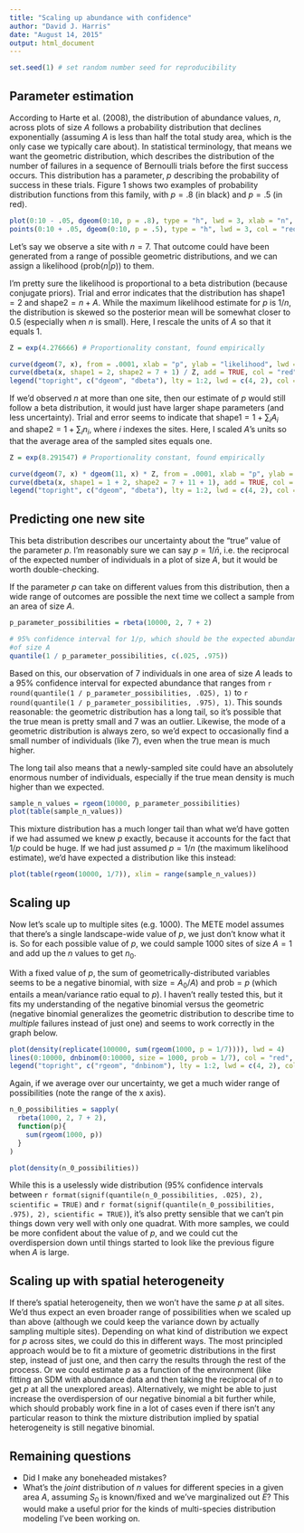 ```yaml
---
title: "Scaling up abundance with confidence"
author: "David J. Harris"
date: "August 14, 2015"
output: html_document
---
```


```r
set.seed(1) # set random number seed for reproducibility
```

## Parameter estimation

According to Harte et al. (2008), the distribution of abundance values, $n$, across plots of size $A$ follows a probability distribution that declines exponentially (assuming $A$ is less than half the total study area, which is the only case we typically care about). In statistical terminology, that means we want the geometric distribution, which describes the distribution of the number of failures in a sequence of Bernoulli trials before the first success occurs.  This distribution has a parameter, $p$ describing the probability of success in these trials.  Figure 1 shows two examples of probability distribution functions from this family, with $p=.8$  (in black) and $p=.5$ (in red).

```r
plot(0:10 - .05, dgeom(0:10, p = .8), type = "h", lwd = 3, xlab = "n", ylab = "frequency")
points(0:10 + .05, dgeom(0:10, p = .5), type = "h", lwd = 3, col = "red")
```

Let's say we observe a site with $n=7$.  That outcome could have been generated from a range of possible geometric distributions, and we can assign a likelihood ($\mathrm{prob}(n|p)$) to them.

I'm pretty sure the likelihood is proportional to a beta distribution (because conjugate priors). Trial and error indicates that the distribution has $\mathrm{shape1} = 2$ and $\mathrm{shape2} = n + A$. While the maximum likelihood estimate for $p$ is $1/n$, the distribution is skewed so the posterior mean will be somewhat closer to $0.5$ (especially when $n$ is small).  Here, I rescale the units of $A$ so that it equals 1.

```r
Z = exp(4.276666) # Proportionality constant, found empirically

curve(dgeom(7, x), from = .0001, xlab = "p", ylab = "likelihood", lwd = 4, main = "scaled likelihood with one observed site")
curve(dbeta(x, shape1 = 2, shape2 = 7 + 1) / Z, add = TRUE, col = "red", lwd = 2, lty = 2)
legend("topright", c("dgeom", "dbeta"), lty = 1:2, lwd = c(4, 2), col = 1:2)
```

If we'd observed $n$ at more than one site, then our estimate of $p$ would still follow a beta distribution, it would just have larger shape parameters (and less uncertainty). Trial and error seems to indicate that $\mathrm{shape1}=1+\sum_i{A_i}$ and $\mathrm{shape2} = 1 + \sum_i{n_i}$, where $i$ indexes the sites.  Here, I scaled $A$'s units so that the average area of the sampled sites equals one.

```r
Z = exp(8.291547) # Proportionality constant, found empirically

curve(dgeom(7, x) * dgeom(11, x) * Z, from = .0001, xlab = "p", ylab = "likelihood", lwd = 4, main = "scaled likelihood with two observed sites")
curve(dbeta(x, shape1 = 1 + 2, shape2 = 7 + 11 + 1), add = TRUE, col = "red", lwd = 2, lty = 2)
legend("topright", c("dgeom", "dbeta"), lty = 1:2, lwd = c(4, 2), col = 1:2)
```

## Predicting one new site

This beta distribution describes our uncertainty about the "true" value of the parameter $p$.  I'm reasonably sure we can say $p=1/\bar{n}$, i.e. the reciprocal of the expected number of individuals in a plot of size $A$, but it would be worth double-checking.

If the parameter $p$ can take on different values from this distribution, then a wide range of outcomes are possible the next time we collect a sample from an area of size $A$.

```r
p_parameter_possibilities = rbeta(10000, 2, 7 + 2)

# 95% confidence interval for 1/p, which should be the expected abundance per plot 
#of size A
quantile(1 / p_parameter_possibilities, c(.025, .975))
```

Based on this, our observation of 7 individuals in one area of size $A$ leads to a 95% confidence interval for expected abundance that ranges from `r round(quantile(1 / p_parameter_possibilities, .025), 1)` to `r round(quantile(1 / p_parameter_possibilities, .975), 1)`.  This sounds reasonable: the geometric distribution has a long tail, so it's possible that the true mean is pretty small and 7 was an outlier. Likewise, the mode of a geometric distribution is always zero, so we'd expect to occasionally find a small number of individuals (like 7), even when the true mean is much higher.

The long tail also means that a newly-sampled site could have an absolutely enormous number of individuals, especially if the true mean density is much higher than we expected.

```r
sample_n_values = rgeom(10000, p_parameter_possibilities)
plot(table(sample_n_values))
```

This mixture distribution has a much longer tail than what we'd have gotten if we had assumed we knew $p$ exactly, because it accounts for the fact that $1/p$ could be huge. If we had just assumed $p = 1/n$ (the maximum likelihood estimate), we'd have expected a distribution like this instead:

```r
plot(table(rgeom(10000, 1/7)), xlim = range(sample_n_values))
```

## Scaling up

Now let's scale up to multiple sites (e.g. 1000).  The METE model assumes that there's a single landscape-wide value of $p$, we just don't know what it is.  So for each possible value of $p$, we could sample 1000 sites of size $A=1$ and add up the $n$ values to get $n_0$.

With a fixed value of $p$, the sum of geometrically-distributed variables seems to be a negative binomial, with $\mathrm{size}=A_0/A$) and $\mathrm{prob}=p$ (which entails a mean/variance ratio equal to $p$).  I haven't really tested this, but it fits my understanding of the negative binomial versus the geometric (negative binomial generalizes the geometric distribution to describe time to *multiple* failures instead of just one) and seems to work correctly in the graph below.

```r
plot(density(replicate(100000, sum(rgeom(1000, p = 1/7)))), lwd = 4)
lines(0:10000, dnbinom(0:10000, size = 1000, prob = 1/7), col = "red", lwd = 2, lty = 2)
legend("topright", c("rgeom", "dnbinom"), lty = 1:2, lwd = c(4, 2), col = 1:2)
```


Again, if we average over our uncertainty, we get a much wider range of possibilities (note the range of the x axis).

```r
n_0_possibilities = sapply(
  rbeta(1000, 2, 7 + 2),
  function(p){
    sum(rgeom(1000, p))
  }
)

plot(density(n_0_possibilities))
```

While this is a uselessly wide distribution (95% confidence intervals between `r format(signif(quantile(n_0_possibilities, .025), 2), scientific = TRUE)` and `r format(signif(quantile(n_0_possibilities, .975), 2), scientific = TRUE)`), it's also pretty sensible that we can't pin things down very well with only one quadrat.  With more samples, we could be more confident about the value of $p$, and we could cut the overdispersion down until things started to look like the previous figure when $A$ is large.

## Scaling up with spatial heterogeneity

If there's spatial heterogeneity, then we won't have the same $p$ at all sites. We'd thus expect an even broader range of possibilities when we scaled up than above (although we could keep the variance down by actually sampling multiple sites).  Depending on what kind of distribution we expect for $p$ across sites, we could do this in different ways. The most principled approach would be to fit a mixture of geometric distributions in the first step, instead of just one, and then carry the results through the rest of the process. Or we could estimate $p$ as a function of the environment (like fitting an SDM with abundance data and then taking the reciprocal of $n$ to get $p$ at all the unexplored areas).  Alternatively, we might be able to just increase the overdispersion of our negative binomial a bit further while, which should probably work fine in a lot of cases even if there isn't any particular reason to think the mixture distribution implied by spatial heterogeneity is still negative binomial.

## Remaining questions

* Did I make any boneheaded mistakes?
* What's the *joint* distribution of $n$ values for different species in a given area $A$, assuming $S_0$ is known/fixed and we've marginalized out $E$? This would make a useful prior for the kinds of multi-species distribution modeling I've been working on.

